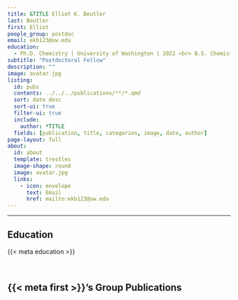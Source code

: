 ```yaml
---
title: &TITLE Elliot K. Beutler
last: Beutler
first: Elliot
people_group: postdoc
email: ekb123@uw.edu
education:
  - Ph.D. Chemistry | University of Washington | 2022 <br> B.S. Chemistry | University of Washington
subtitle: "Postdoctoral Fellow"
description: ""
image: avatar.jpg
listing:
  id: pubs
  contents: ../../../publications/**/*.qmd
  sort: date desc
  sort-ui: true
  filter-ui: true
  include:
    author: *TITLE
  fields: [publication, title, categories, image, date, author]
page-layout: full
about: 
  id: about
  template: trestles
  image-shape: round
  image: avatar.jpg
  links:
    - icon: envelope
      text: Email
      href: mailto:ekb123@uw.edu
---
```


<hr>


:::{#about}



## Education
{{< meta education >}}

<br>

:::

## {{< meta first >}}'s Group Publications

:::{#pubs}
:::

